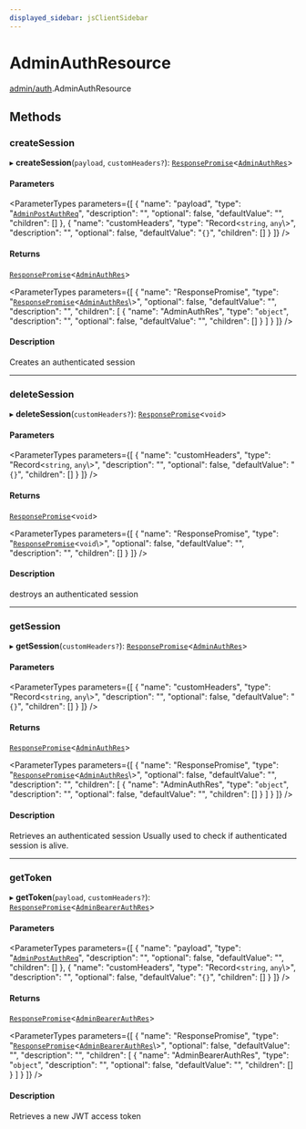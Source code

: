 ```yaml
---
displayed_sidebar: jsClientSidebar
---
```



# AdminAuthResource

[admin/auth](../../modules/admin_auth.mdx).AdminAuthResource

## Methods

### createSession

▸ **createSession**(`payload`, `customHeaders?`): [`ResponsePromise`](../../swaps/modules/swaps.internal.mdx#responsepromise)<[`AdminAuthRes`](../modules/admin_auth.internal.mdx#adminauthres)\>

#### Parameters

<ParameterTypes parameters={[
  {
    "name": "payload",
    "type": "[`AdminPostAuthReq`](../../internal/classes/admin_auth.internal.AdminPostAuthReq.mdx)",
    "description": "",
    "optional": false,
    "defaultValue": "",
    "children": []
  },
  {
    "name": "customHeaders",
    "type": "Record<`string`, `any`\\>",
    "description": "",
    "optional": false,
    "defaultValue": "`{}`",
    "children": []
  }
]} />

#### Returns

[`ResponsePromise`](../../swaps/modules/swaps.internal.mdx#responsepromise)<[`AdminAuthRes`](../modules/admin_auth.internal.mdx#adminauthres)\>

<ParameterTypes parameters={[
  {
    "name": "ResponsePromise",
    "type": "[`ResponsePromise`](../../swaps/modules/swaps.internal.mdx#responsepromise)<[`AdminAuthRes`](../modules/admin_auth.internal.mdx#adminauthres)\\>",
    "optional": false,
    "defaultValue": "",
    "description": "",
    "children": [
      {
        "name": "AdminAuthRes",
        "type": "`object`",
        "description": "",
        "optional": false,
        "defaultValue": "",
        "children": []
      }
    ]
  }
]} />

#### Description

Creates an authenticated session

___

### deleteSession

▸ **deleteSession**(`customHeaders?`): [`ResponsePromise`](../../swaps/modules/swaps.internal.mdx#responsepromise)<`void`\>

#### Parameters

<ParameterTypes parameters={[
  {
    "name": "customHeaders",
    "type": "Record<`string`, `any`\\>",
    "description": "",
    "optional": false,
    "defaultValue": "`{}`",
    "children": []
  }
]} />

#### Returns

[`ResponsePromise`](../../swaps/modules/swaps.internal.mdx#responsepromise)<`void`\>

<ParameterTypes parameters={[
  {
    "name": "ResponsePromise",
    "type": "[`ResponsePromise`](../../swaps/modules/swaps.internal.mdx#responsepromise)<`void`\\>",
    "optional": false,
    "defaultValue": "",
    "description": "",
    "children": []
  }
]} />

#### Description

destroys an authenticated session

___

### getSession

▸ **getSession**(`customHeaders?`): [`ResponsePromise`](../../swaps/modules/swaps.internal.mdx#responsepromise)<[`AdminAuthRes`](../modules/admin_auth.internal.mdx#adminauthres)\>

#### Parameters

<ParameterTypes parameters={[
  {
    "name": "customHeaders",
    "type": "Record<`string`, `any`\\>",
    "description": "",
    "optional": false,
    "defaultValue": "`{}`",
    "children": []
  }
]} />

#### Returns

[`ResponsePromise`](../../swaps/modules/swaps.internal.mdx#responsepromise)<[`AdminAuthRes`](../modules/admin_auth.internal.mdx#adminauthres)\>

<ParameterTypes parameters={[
  {
    "name": "ResponsePromise",
    "type": "[`ResponsePromise`](../../swaps/modules/swaps.internal.mdx#responsepromise)<[`AdminAuthRes`](../modules/admin_auth.internal.mdx#adminauthres)\\>",
    "optional": false,
    "defaultValue": "",
    "description": "",
    "children": [
      {
        "name": "AdminAuthRes",
        "type": "`object`",
        "description": "",
        "optional": false,
        "defaultValue": "",
        "children": []
      }
    ]
  }
]} />

#### Description

Retrieves an authenticated session
Usually used to check if authenticated session is alive.

___

### getToken

▸ **getToken**(`payload`, `customHeaders?`): [`ResponsePromise`](../../swaps/modules/swaps.internal.mdx#responsepromise)<[`AdminBearerAuthRes`](../modules/admin_auth.internal.mdx#adminbearerauthres)\>

#### Parameters

<ParameterTypes parameters={[
  {
    "name": "payload",
    "type": "[`AdminPostAuthReq`](../../internal/classes/admin_auth.internal.AdminPostAuthReq.mdx)",
    "description": "",
    "optional": false,
    "defaultValue": "",
    "children": []
  },
  {
    "name": "customHeaders",
    "type": "Record<`string`, `any`\\>",
    "description": "",
    "optional": false,
    "defaultValue": "`{}`",
    "children": []
  }
]} />

#### Returns

[`ResponsePromise`](../../swaps/modules/swaps.internal.mdx#responsepromise)<[`AdminBearerAuthRes`](../modules/admin_auth.internal.mdx#adminbearerauthres)\>

<ParameterTypes parameters={[
  {
    "name": "ResponsePromise",
    "type": "[`ResponsePromise`](../../swaps/modules/swaps.internal.mdx#responsepromise)<[`AdminBearerAuthRes`](../modules/admin_auth.internal.mdx#adminbearerauthres)\\>",
    "optional": false,
    "defaultValue": "",
    "description": "",
    "children": [
      {
        "name": "AdminBearerAuthRes",
        "type": "`object`",
        "description": "",
        "optional": false,
        "defaultValue": "",
        "children": []
      }
    ]
  }
]} />

#### Description

Retrieves a new JWT access token
